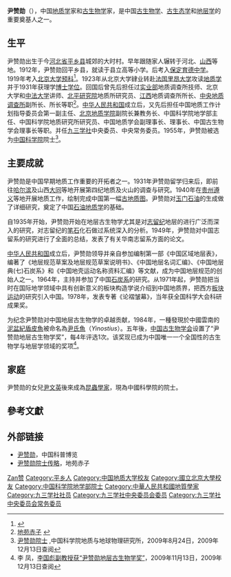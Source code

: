 {{Infobox Scientist
|name              = 尹赞勋
|box_width         =
|image             = 
|image_size        = 
|caption           = 
|birth_date        =1902年2月23日
|birth_place       = {{QIN}}[[直隶省|直隶省]][[平乡县|平乡县]] 
|death_date        = {{Death date and age|1984|1|27|1902|2|23}}
|death_place       = {{PRC}}[[北京市|北京市]]
|residence         = 
|citizenship       = 
|nationality       = {{PRC}}
|ethnicity         = 
|field             = [[地质学|地质学]]、[[古生物学|古生物学]]
|work_institutions = 
|alma_mater        = 
|doctoral_advisor  = 
|doctoral_students = 
|known_for         = 
|author_abbrev_bot = 
|author_abbrev_zoo = 
|influences        =  
|influenced        = 
|prizes            = 
|religion          = 
|footnotes         = 
|signature         =
}}
'''尹赞勋'''（{{bd|1902年|2月23日|1984年|1月27日|catIdx=Yin,尹}}），中国[[地质学|地质学]]家和[[古生物学|古生物学]]家，是中国[[古生物学|古生物学]]、[[古生态学|古生态学]]和[[地层学|地层学]]的重要奠基人之一。

==生平==
尹赞勋出生于今[[河北省|河北省]][[平乡县|平乡县]]城郊的大时村。早年跟随家人辗转于河北、[[山西|山西]]等地。1912年，尹赞勋回平乡县，就读于县立高等小学。后考入[[保定育德中学|保定育德中学]]。1919年考入[[北京大学|北京大学]][[预科|预科]]<ref>{{cite web |url=https://www.93.gov.cn/html/93gov/syfc/lyys/zgkxyys/yq/130111156743662781.html |title=尹赞勋 |date=2018-08-23 |work=九三学社中央委员会网站 |access-date=2018-10-22 |language=zh-hans |archive-url=https://web.archive.org/web/20181022113428/https://www.93.gov.cn/html/93gov/syfc/lyys/zgkxyys/yq/130111156743662781.html |archive-date=2018-10-22 |dead-url=yes }}</ref>。1923年从北京大学肄业转赴[[法国|法国]][[里昂大学|里昂大学]]攻读[[地质学|地质学]]并于1931年获理学[[博士学位|博士学位]]。回国后曾先后担任过[[实业部|实业部]]地质调查所技师、北京大学和[[中法大学|中法大学]]讲师、[[北平研究院|北平研究院]]地质所研究员、[[江西|江西]]地质调查所所长、[[中央地质调查所|中央地质调查所]]副所长、所长等职<ref>[http://www.cug.edu.cn/20031/zhuantiwang/dycz/2_2.htm 地苑赤子] {{webarchive|url=https://web.archive.org/web/20160304065602/http://www.cug.edu.cn/20031/zhuantiwang/dycz/2_2.htm |date=2016-03-04 }}</ref>。[[中华人民共和国|中华人民共和国]]成立后，又先后担任中国地质工作计划指导委员会第一副主任、[[北京地质学院|北京地质学院]]副院长兼教务长、中国科学院地学部主任、中国科学院地质研究所研究员、中国地质学会副理事长、理事长、中国古生物学会理事长等职。并任[[九三学社|九三学社]]中央委员、中央常务委员。1955年，尹赞勋被选为[[中国科学院|中国科学院]]院士<ref>[http://www.igg.cas.cn/rcjy/yszj/200908/t20090824_2436253.html 尹赞勋院士] {{Wayback|url=http://www.igg.cas.cn/rcjy/yszj/200908/t20090824_2436253.html |date=20100327173524 }},中国科学院地质与地球物理研究所，2009年8月24日，2009年12月13日查阅</ref>。

==主要成就==
尹赞勋是中国早期地质工作重要的开拓者之一。1931年尹赞勋留学归来后，即前往[[哈尔滨|哈尔滨]]及山西[[大同市|大同]]等地开展第四纪地质及火山的调查与研究。1940年在[[贵州|贵州]][[遵义|遵义]]等地开展地质工作，绘制完成中国第一幅[[古地质图|古地质图]]。尹赞勋对[[玉门石油|玉门石油]]的生成做了详细研究，奠定了中国[[石油地质学|石油地质学]]的基础。

自1935年开始，尹赞勋开始在地层古生物学尤其是对[[志留纪|志留纪]]地层的进行广泛而深入的研究，对志留纪的[[笔石|笔石]]化石做过系统深入的分析。1949年，尹赞勋对中国志留系的研究进行了全面的总结，发表了有关华南志留系方面的论文。

[[中华人民共和国|中华人民共和国]]成立后，尹赞勋领导并亲自参加编制第一部《中国区域地层表》，编著了《地层规范草案及地层规范草案说明书》、《中国地层名词汇编》、《中国地层典(七)石炭系》和《中国地壳运动名称资料汇编》等文献，成为中国地层规范的创始人之一。1964年，主持并参加了中国[[石炭系|石炭系]]的研究。从1971年起，尹赞勋把当时在国际地学领域中具有创新意义的板块构造学说介绍到中国地质界，把西方[[板块运动|板块运动]]的研究引入中国。1978年，发表专著《论褶皱幕》，当年获全国科学大会科研成果奖。

为纪念尹赞勋对中国地层古生物学的卓越贡献，1984年，一種發現於中國雲南的[[泥盆紀|泥盆紀]][[盾皮魚|盾皮魚]]被命名為[[尹氏魚|尹氏魚]]（''Yinostius''）。五年後，[[中国古生物学会|中国古生物学会]]设置了“尹赞勋地层古生物学奖”，每4年评选1次。该奖现已成为中国唯一一个全国性的古生物学与地层学领域的奖项<ref>李 凤，[http://www.cugb.edu.cn/ReadNews.asp?Id=3948 李国彪副教授获“尹赞勋地层古生物学奖”]{{dead link|date=2017年12月 |bot=InternetArchiveBot |fix-attempted=yes }}，2009年11月13日，2009年12月13日查阅</ref>。
==家庭==
尹赞勋的女兒[[尹文英|尹文英]]後來成為[[昆蟲學家|昆蟲學家]]，現為中國科學院的院士。

==參考文獻==
{{reflist}}

== 外部链接 ==
* [http://210.77.64.200/gb/earth/terra/terra_cyclopedia/200311260101.html 尹赞勋]{{dead link|date=2017年12月 |bot=InternetArchiveBot |fix-attempted=yes }}，中国科普博览
* [https://web.archive.org/web/20160304065602/http://www.cug.edu.cn/20031/zhuantiwang/dycz/2_2.htm 尹赞勋院士传略]，地苑赤子

{{九三学社第四届中央委员会}}
{{九三学社第五届中央委员会}}
{{九三学社第六届中央委员会}}
{{九三学社第七届中央委员会}}
{{中国科学院地学部院士}}

{{Authority control}}
{{DEFAULTSORT:Yin尹}}
[[Category:尹姓|Zan赞]]
[[Category:平乡人|Category:平乡人]]
[[Category:中国地质大学校友|Category:中国地质大学校友]]
[[Category:國立北京大學校友|Category:國立北京大學校友]]
[[Category:中国科学院地学部院士|Category:中国科学院地学部院士]]
[[Category:中華人民共和國地質學家|Category:中華人民共和國地質學家]]
[[Category:九三学社社员|Category:九三学社社员]]
[[Category:九三学社中央委员会委员|Category:九三学社中央委员会委员]]
[[Category:九三学社中央委员会常务委员|Category:九三学社中央委员会常务委员]]